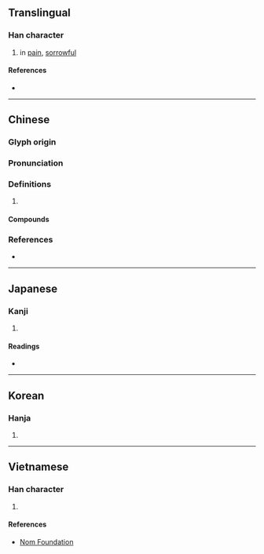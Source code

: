 {{character info}}
==Translingual==

===Han character===
{{Han char|rn=61|rad=心|as=06|sn=9|four=97020|canj=PBMR|ids=⿰忄同}}

# in [[pain]], [[sorrowful]]

====References====
* {{Han ref|kx=0385.130|dkj=10594|dj=0717.030|hdz=42295.080|uh=606B|ud=24683|bh=ABF0|bd=44016}}

----

==Chinese==
{{zh-forms}}

===Glyph origin===
{{Han etym}}

===Pronunciation===
{{zh-pron
|m=dòng
|c=dung6,tung1
|mc=y
|oc=y
|cat=
}}

===Definitions===
{{zh-hanzi}}

# {{rfdef|zh}}

====Compounds====
{{zh-der|哀恫|恫喝|恫嚇|恫疑虛喝|恫疑虛猲|恫瘝|恫瘝在抱|恫瘝在身|憁恫|虛聲恫嚇}}

===References===
* {{R:yue:Hanzi}}

----

==Japanese==

===Kanji===
{{ja-kanji|grade=|rs=心06}}

# {{rfdef|ja|sort=心06}}

====Readings====
* {{ja-readings
|goon=ず, ずう, つう
|kanon=とう
|kanyoon=どう
|kun=いた-む}}

----

==Korean==

===Hanja===
{{ko-hanja|hangeul=통|eumhun=|rv=tong|mr=t'ong|y=thong}}

# {{rfdef|ko|sort=心06}}

----

==Vietnamese==

===Han character===
{{vi-hantu|[[động]], [[thông]]|rs=心06}}

# {{rfdef|vi|sort=心06}}

====References====
* [http://nomfoundation.org/common/nom_details.php?codepoint=606b Nom Foundation]